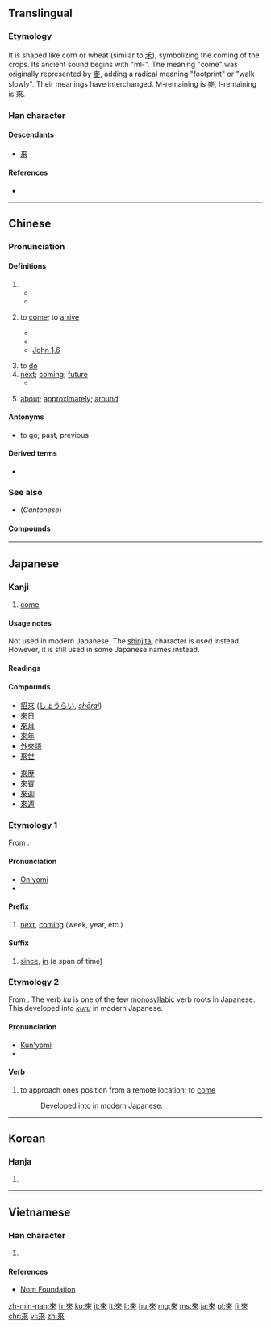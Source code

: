{{also|来|徠}}
==Translingual==
{{stroke order|strokes=8}}
{{stroke order|type=animate}}

===Etymology===
It is shaped like corn or wheat (similar to [[禾]]), symbolizing the coming of the crops. Its ancient sound begins with "ml-".<!--citation needed; in which period of Chinese history did it have this pronunciation--> The meaning "come" was originally represented by [[麥]], adding a radical meaning "footprint" or "walk slowly". Their meanings have interchanged. M-remaining is 麥, l-remaining is 來.

===Han character===
{{Han char|rn=9|rad=人|as=06|sn=8|four=40908|canj=DOO|ids=⿻木从}}

====Descendants====
* [[来]]

====References====
* {{Han ref|kx=0101.160|dkj=00581|dj=0214.080|hdz=10141.080|uh=4F86|ud=20358|bh=A8D3|bd=43219}}

----

==Chinese==
{{zh-forms|s=来}}

===Pronunciation===
{{zh-pron
|m=lái
|c=loi4
|h=pfs=lòi/lôi
|mn=lâi
|w=3le
|mc=y
|oc=y
|ma=y
|cat=v
}}

====Definitions====
{{zh-hanzi}}

# {{non-gloss definition|used after a verb of motion to indicate movement toward the speaker}}
#* {{zh-usex|下來|to come down ( compare {{zh-l|下去|to go down}} )}}
#* {{zh-usex|進來|to come in}}
# {{context|Beginning Mandarin|lang=zh|sort=lai2}} to [[come]]; to [[arrive]]
#* {{zh-usex|我 一會-兒{r} 就 來。|I' ll come in a moment.}}
#* {{zh-usex|我 不 知道 它 是 從 哪裡 來 的。|I didn't know where it came from.}}
#* [http://wordproject.org/multi/bi_en_cn_py.htm John 1.6]
#*: {{zh-usex|有 一 個 人，是 從 神 那裡 差 '''來''' 的，名 叫 約翰。|There was a man sent from God, whose name was John.}}
# to [[do]] {{non-gloss definition|(specific meaning depending on the context)}}
# [[next]]; [[coming]]; [[future]]
#* {{zh-usex|來 年|next year}}
# {{qualifier|after a number}} [[about]]; [[approximately]]; [[around]]

====Antonyms====
* {{zh-l|去}} to go; past, previous

====Derived terms====
* {{zh-l|來者不善，善者不來}}

===See also===
* (''Cantonese'') {{zh-l|嚟}}

====Compounds====
{{der5
|{{zh-l|來賓/来宾}}
|{{zh-l|來不得/来不得}}
|{{zh-l|來不及/来不及}}
|{{zh-l|來不來/来不来}}
|{{zh-l|來潮/来潮}}
|{{zh-l|來到/来到}}
|{{zh-l|來得/来得}}
|{{zh-l|來得及/来得及}}
|{{zh-l|來復/来复}}
|{{zh-l|來復槍/来复枪}}
|{{zh-l|來回/来回}}
|{{zh-l|來回來去/来回来去}}
|{{zh-l|來回票/来回票}}
|{{zh-l|來火/来火}}
|{{zh-l|來火兒/来火儿}}
|{{zh-l|來件/来件}}
|{{zh-l|來講/来讲}}
|{{zh-l|來今/来今}}
|{{zh-l|來勁/来劲}}
|{{zh-l|來勁兒/来劲儿}}
|{{zh-l|來看/来看}}
|{{zh-l|來客/来客}}
|{{zh-l|來歷/来历}}
|{{zh-l|來料加工/来料加工}}
|{{zh-l|來臨/来临}}
|{{zh-l|來龍去脈/来龙去脉}}
|{{zh-l|來路/来路}}
|{{zh-l|來路貨/来路货}}
|{{zh-l|來年/来年}}
|{{zh-l|來人/来人}}
|{{zh-l|來日/来日}}
|{{zh-l|來日方長/来日方长}}
|{{zh-l|來神/来神}}
|{{zh-l|來神兒/来神儿}}
|{{zh-l|來生/来生}}
|{{zh-l|來使/来使}}
|{{zh-l|來世/来世}}
|{{zh-l|來示/来示}}
|{{zh-l|來勢/来势}}
|{{zh-l|來說/来说}}
|{{zh-l|來頭/来头}}
|{{zh-l|來頭兒/来头儿}}
|{{zh-l|來往/来往}}
|{{zh-l|來文/来文}}
|{{zh-l|來信/来信}}
|{{zh-l|來樣加工/来样加工}}
|{{zh-l|來意/来意}}
|{{zh-l|來由/来由}}
|{{zh-l|來源/来源}}
|{{zh-l|來朝/来朝}}
|{{zh-l|來者/来者}}
|{{zh-l|來者不拒/来者不拒}}
|{{zh-l|來著/来著}}
|{{zh-l|來之不易/来之不易}}
|{{zh-l|來自/来自}}
|{{zh-l|來蹤去跡/来踪去迹}}
}}

----

==Japanese==

===Kanji===
{{ja-kanji|grade=uc|rs=木04|style=ky|shin=来}}

# [[come]]

====Usage notes====
Not used in modern Japanese. The [[shinjitai]] character {{l|ja|来}} is used instead. However, it is still used in some Japanese names instead.

====Readings====
{{ja-readings
|goon=[[らい]] (rai)
|kanon=[[らい]] (rai)
|kun=[[くる|く-る]] (ku-ru), [[きたる|きた-る]] / [[きたる|き-たる]] (kita-ru / ki-taru)
}}

====Compounds====
{{attention|ja|Compounds need substantial expansion.}}
{{der-top|Compounds}}
* [[招來]] ([[しょうらい]], ''[[shōrai]]'')
* [[來日]]
* [[來月]]
* [[來年]]
* [[外來語]]
* [[來世]]
{{der-mid}}
* [[來歴]]
* [[來賓]]
* [[來迎]]
* [[來週]]
{{der-bottom}}

===Etymology 1===
From {{etyl|zhx|ja|sort=らい}} {{m|zh|sc=Hani|來}}.

====Pronunciation====
* [[音読み|On'yomi]]
* {{IPA|lang=ja|/ra.i/|[ɽäi]}}

====Prefix====
{{ja-pos|らい|prefix}}

# [[next]], [[coming]] (week, year, etc.)
#: {{ja-usex|'''來'''年、'''來'''週|'''らい'''ねん、 '''らい'''しゅう|'''next''' year, '''next''' week}}
#: {{ja-usex|'''來'''週月曜日に会いましょう。|'''らい'''しゅう げつようび に あいましょう。|Let's meet Monday '''next'''. / Let's meet this '''coming''' Monday.}}

====Suffix====
{{ja-pos|らい|suffix}}

# [[since]], [[in]] (a span of time)
#: {{ja-usex|三年'''來'''あれを見ていない。|さん ねん '''らい''' あれ を みて いない。|I haven't seen that '''in''' three years / '''since''' three years ago.}}

===Etymology 2===
From {{etyl|ojp|ja|sort=く}}. The verb ''ku'' is one of the few [[monosyllabic]] verb roots in Japanese. This developed into [[来る|''kuru'']] in modern Japanese.

====Pronunciation====
* [[訓読み|Kun'yomi]]
* {{IPA|lang=ja|/ku/|[kɯᵝ]}}

====Verb====
{{ja-verb|く|type=3}}

# {{context|lang=ja|sort=く|obsolete}} to approach ones position from a remote location: to [[come]]
#: Developed into {{l|ja|来る|tr=[[くる]], ''[[kuru#Japanese|kuru]]''}} in modern Japanese.

----

==Korean==

===Hanja===
{{ko-hanja|hangeul=[[래]]>[[내]]|rv=rae>nae|mr=rae>nae|y=lay>nay}}

# {{defn|lang=ko|sort=人06}}

----

==Vietnamese==

===Han character===
{{vi-hantu|[[lai]], [[lay]], [[lơi]], [[ray]], [[rơi]], [[rời]]|rs=人06}}

# {{defn|lang=vi|sort=人06}}

====References====
* [http://nomfoundation.org/common/nom_details.php?codepoint=4f86 Nom Foundation]

[[zh-min-nan:來]]
[[fr:來]]
[[ko:來]]
[[it:來]]
[[lt:來]]
[[li:來]]
[[hu:來]]
[[mg:來]]
[[ms:來]]
[[ja:來]]
[[pl:來]]
[[fi:來]]
[[chr:來]]
[[vi:來]]
[[zh:來]]